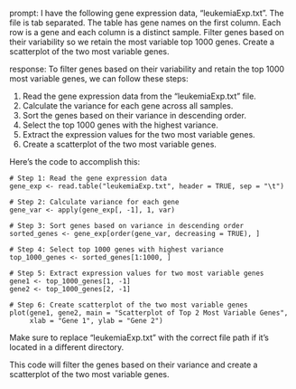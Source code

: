 prompt:
I have the following gene expression data, "leukemiaExp.txt". The file is tab separated. The table has gene names on the first column. Each row is a gene and each column is a distinct sample. Filter genes based on their variability so we retain the most variable top 1000 genes. Create a scatterplot of the two most variable genes.

response:
To filter genes based on their variability and retain the top 1000 most variable genes, we can follow these steps:

1. Read the gene expression data from the "leukemiaExp.txt" file.
2. Calculate the variance for each gene across all samples.
3. Sort the genes based on their variance in descending order.
4. Select the top 1000 genes with the highest variance.
5. Extract the expression values for the two most variable genes.
6. Create a scatterplot of the two most variable genes.

Here's the code to accomplish this:

```
# Step 1: Read the gene expression data
gene_exp <- read.table("leukemiaExp.txt", header = TRUE, sep = "\t")

# Step 2: Calculate variance for each gene
gene_var <- apply(gene_exp[, -1], 1, var)

# Step 3: Sort genes based on variance in descending order
sorted_genes <- gene_exp[order(gene_var, decreasing = TRUE), ]

# Step 4: Select top 1000 genes with highest variance
top_1000_genes <- sorted_genes[1:1000, ]

# Step 5: Extract expression values for two most variable genes
gene1 <- top_1000_genes[1, -1]
gene2 <- top_1000_genes[2, -1]

# Step 6: Create scatterplot of the two most variable genes
plot(gene1, gene2, main = "Scatterplot of Top 2 Most Variable Genes", 
     xlab = "Gene 1", ylab = "Gene 2")
```

Make sure to replace "leukemiaExp.txt" with the correct file path if it's located in a different directory.

This code will filter the genes based on their variance and create a scatterplot of the two most variable genes.
